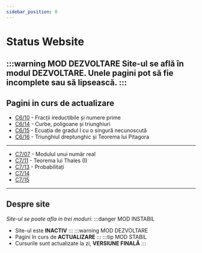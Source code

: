 ```yaml
---
sidebar_position: 0
---
```


# Status Website

:::warning MOD DEZVOLTARE
Site-ul se află în modul **DEZVOLTARE**. Unele pagini pot să fie incomplete sau să lipsească.
:::
---
## Pagini in curs de actualizare
- [C6/10](c6/10) - Fracții ireductibile și numere prime
- [C6/14](c6/14) - Curbe, poligoane și triunghiuri
- [C6/15](c6/15) - Ecuația de gradul I cu o singură necunoscută
- [C6/16](c6/16) - Triunghiul dreptunghic și Teorema lui Pitagora
---
- [C7/07](c7/07) - Modulul unui număr real
- [C7/11](c7/11) - Teorema lui Thales (I)
- [C7/13](c7/13) - Probabilitați
- [C7/14](c7/14)
- [C7/15](c7/15)

---
## Despre site
*Site-ul se poate afla in trei moduri:*
:::danger MOD INSTABIL
- Site-ul este **INACTIV**
:::
:::warning MOD DEZVOLTARE
- Pagini în curs de **ACTUALIZARE**
:::
:::tip MOD STABIL
- Cursurile sunt actualizate la zi, **VERSIUNE FINALĂ**
:::
